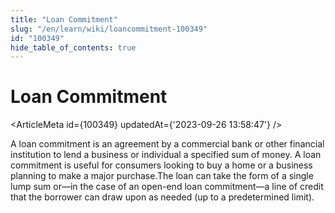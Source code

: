```yaml
---
title: "Loan Commitment"
slug: "/en/learn/wiki/loancommitment-100349"
id: "100349"
hide_table_of_contents: true
---
```



# Loan Commitment

<ArticleMeta id={100349} updatedAt={'2023-09-26 13:58:47'} />
<div className='border-solid border-b border-t-0 my-4 border-[var(--ifm-color-gray-300)]' />

A loan commitment is an agreement by a commercial bank or other financial institution to lend a business or individual a specified sum of money. A loan commitment is useful for consumers looking to buy a home or a business planning to make a major purchase.The loan can take the form of a single lump sum or—in the case of an open-end loan commitment—a line of credit that the borrower can draw upon as needed (up to a predetermined limit).
